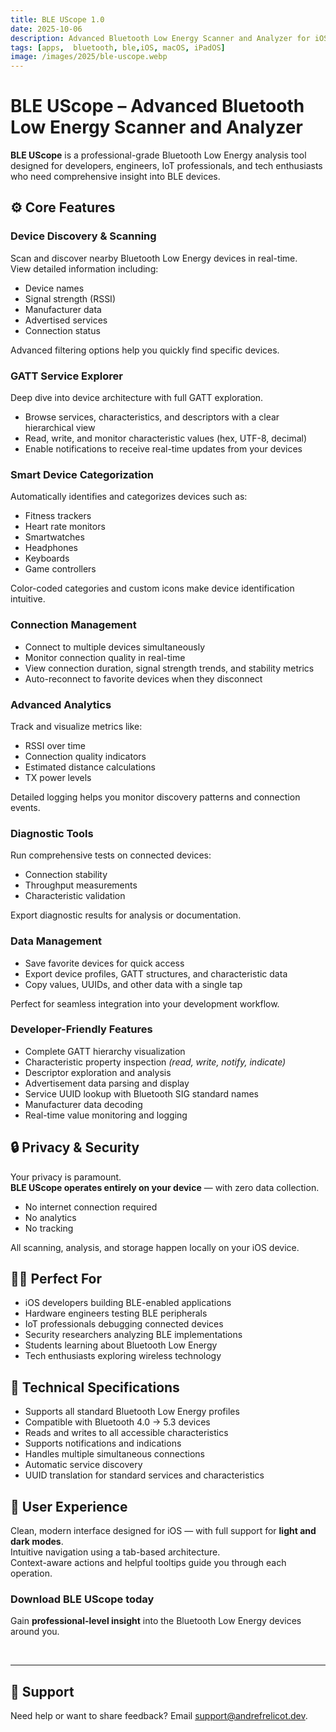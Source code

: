 ```yaml
---
title: BLE UScope 1.0
date: 2025-10-06
description: Advanced Bluetooth Low Energy Scanner and Analyzer for iOS/iPadOS and macOS (catalyst).
tags: [apps,  bluetooth, ble,iOS, macOS, iPadOS]
image: /images/2025/ble-uscope.webp
---
```



<ThemeImage
  lightSrc="/images/2025/ble-uscope.webp"
  darkSrc="/images/2025/ble-uscope.webp"
  alt="BLE UScope App Screenshot"
  width={800}
  height={600}
  priority={true}
/>


# **BLE UScope – Advanced Bluetooth Low Energy Scanner and Analyzer**

**BLE UScope** is a professional-grade Bluetooth Low Energy analysis tool designed for developers, engineers, IoT professionals, and tech enthusiasts who need comprehensive insight into BLE devices.


## ⚙️ Core Features

### **Device Discovery & Scanning**
Scan and discover nearby Bluetooth Low Energy devices in real-time.  
View detailed information including:
- Device names  
- Signal strength (RSSI)  
- Manufacturer data  
- Advertised services  
- Connection status  

Advanced filtering options help you quickly find specific devices.


### **GATT Service Explorer**
Deep dive into device architecture with full GATT exploration.  
- Browse services, characteristics, and descriptors with a clear hierarchical view  
- Read, write, and monitor characteristic values (hex, UTF-8, decimal)  
- Enable notifications to receive real-time updates from your devices  


### **Smart Device Categorization**
Automatically identifies and categorizes devices such as:
- Fitness trackers  
- Heart rate monitors  
- Smartwatches  
- Headphones  
- Keyboards  
- Game controllers  

Color-coded categories and custom icons make device identification intuitive.


### **Connection Management**
- Connect to multiple devices simultaneously  
- Monitor connection quality in real-time  
- View connection duration, signal strength trends, and stability metrics  
- Auto-reconnect to favorite devices when they disconnect  


### **Advanced Analytics**
Track and visualize metrics like:
- RSSI over time  
- Connection quality indicators  
- Estimated distance calculations  
- TX power levels  

Detailed logging helps you monitor discovery patterns and connection events.


### **Diagnostic Tools**
Run comprehensive tests on connected devices:
- Connection stability  
- Throughput measurements  
- Characteristic validation  

Export diagnostic results for analysis or documentation.


### **Data Management**
- Save favorite devices for quick access  
- Export device profiles, GATT structures, and characteristic data  
- Copy values, UUIDs, and other data with a single tap  

Perfect for seamless integration into your development workflow.


### **Developer-Friendly Features**
- Complete GATT hierarchy visualization  
- Characteristic property inspection *(read, write, notify, indicate)*  
- Descriptor exploration and analysis  
- Advertisement data parsing and display  
- Service UUID lookup with Bluetooth SIG standard names  
- Manufacturer data decoding  
- Real-time value monitoring and logging  


## 🔒 Privacy & Security
Your privacy is paramount.  
**BLE UScope operates entirely on your device** — with zero data collection.  
- No internet connection required  
- No analytics  
- No tracking  

All scanning, analysis, and storage happen locally on your iOS device.


## 👩‍💻 Perfect For
- iOS developers building BLE-enabled applications  
- Hardware engineers testing BLE peripherals  
- IoT professionals debugging connected devices  
- Security researchers analyzing BLE implementations  
- Students learning about Bluetooth Low Energy  
- Tech enthusiasts exploring wireless technology  


## 🧠 Technical Specifications
- Supports all standard Bluetooth Low Energy profiles  
- Compatible with Bluetooth 4.0 → 5.3 devices  
- Reads and writes to all accessible characteristics  
- Supports notifications and indications  
- Handles multiple simultaneous connections  
- Automatic service discovery  
- UUID translation for standard services and characteristics  


## 🎨 User Experience
Clean, modern interface designed for iOS — with full support for **light and dark modes**.  
Intuitive navigation using a tab-based architecture.  
Context-aware actions and helpful tooltips guide you through each operation.


### **Download BLE UScope today**
Gain **professional-level insight** into the Bluetooth Low Energy devices around you.

<br />

<AppStoreLink href="https://apps.apple.com/us/app/ble-uscope/id6753627148" />

---
## 🛟 Support
Need help or want to share feedback? Email [support@andrefrelicot.dev](mailto:support@andrefrelicot.dev).
